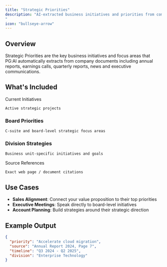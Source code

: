```yaml
---
title: "Strategic Priorities"
description: "AI-extracted business initiatives and priorities from company documents
"
icon: "bullseye-arrow"
---
```


## Overview

Strategic Priorities are the key business initiatives and focus areas that PG:AI automatically extracts from company documents including annual reports, earnings calls, quarterly reports, news and executive communications.

## What's Included

<CardGroup cols={2}>
  <Card>
    Current Initiatives 

    Active strategic projects
  </Card>
  <Card>
    <h3>
    Board Priorities</h3>

    
    C-suite and board-level strategic focus areas
  </Card>
  <Card>
    <h3>
    Division Strategies</h3>

    
    Business unit-specific initiatives and goals
  </Card>
  <Card>
    Source References

    Exact web page / document citations
  </Card>
</CardGroup>

## Use Cases

- **Sales Alignment**: Connect your value proposition to their top priorities
- **Executive Meetings**: Speak directly to board-level initiatives
- **Account Planning**: Build strategies around their strategic direction

## Example Output

```json
{
  "priority": "Accelerate cloud migration",
  "source": "Annual Report 2024, Page 7",
  "timeline": "Q3 2024 - Q2 2025",
  "division": "Enterprise Technology"
}
```